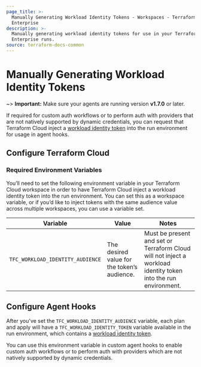```yaml
---
page_title: >-
  Manually Generating Workload Identity Tokens - Workspaces - Terraform
  Enterprise
description: >-
  Manually generating workload identity tokens for use in your Terraform
  Enterprise runs.
source: terraform-docs-common
---
```


# Manually Generating Workload Identity Tokens

~> **Important:** Make sure your agents are running version **v1.7.0** or later.

If required for custom auth workflows or to perform auth with providers that are not natively supported by dynamic credentials, you can request that Terraform Cloud inject a [workload identity token](https://terraform.io/workspaces/dynamic-provider-credentials/workload-identity) into the run environment for usage in agent hooks.

## Configure Terraform Cloud

### Required Environment Variables

You’ll need to set the following environment variable in your Terraform Cloud workspace in order to have Terraform Cloud inject a workload identity token into the run environment. You can set this as a workspace variable, or if you’d like to inject tokens with the same audience value across multiple workspaces, you can use a variable set.

| Variable                         | Value                                       | Notes                                                                                                          |
| -------------------------------- | ------------------------------------------- | -------------------------------------------------------------------------------------------------------------- |
| `TFC_WORKLOAD_IDENTITY_AUDIENCE` | The desired value for the token’s audience. | Must be present and set or Terraform Cloud will not inject a workload identity token into the run environment. |

## Configure Agent Hooks

After you've set the `TFC_WORKLOAD_IDENTITY_AUDIENCE` variable, each plan and apply will have a `TFC_WORKLOAD_IDENTITY_TOKEN` variable available in the run environment, which contains a [workload identity token](https://terraform.io/workspaces/dynamic-provider-credentials/workload-identity).

You can use this environment variable in custom agent hooks to enable custom auth workflows or to perform auth with providers which are not natively supported by dynamic credentials.
